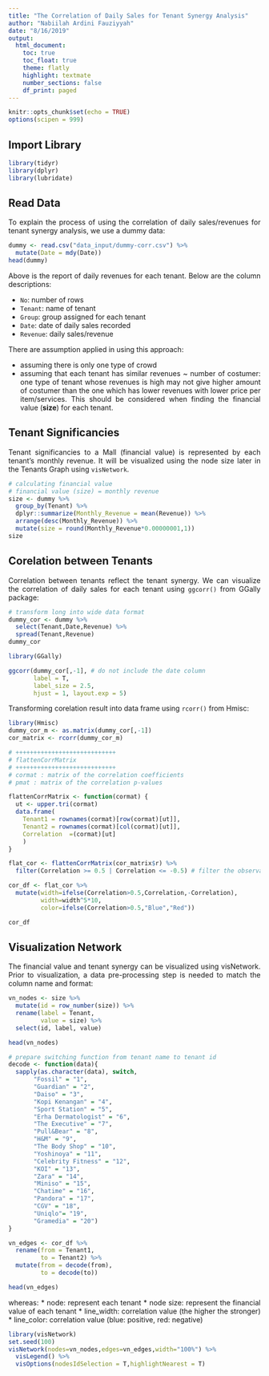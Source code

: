 ```yaml
---
title: "The Correlation of Daily Sales for Tenant Synergy Analysis"
author: "Nabiilah Ardini Fauziyyah"
date: "8/16/2019"
output:
  html_document:
    toc: true
    toc_float: true
    theme: flatly
    highlight: textmate
    number_sections: false
    df_print: paged
---
```

<style>
h1.title {
  text-align: center;
}
h4.author {
  text-align: center;
}
h4.date {
  text-align: center;
}

body {
text-align: justify}

</style>

```r
knitr::opts_chunk$set(echo = TRUE)
options(scipen = 999)
```

## Import Library

```r
library(tidyr)
library(dplyr)
library(lubridate)
```

## Read Data

To explain the process of using the correlation of daily sales/revenues for tenant synergy analysis, we use a dummy data: 

```r
dummy <- read.csv("data_input/dummy-corr.csv") %>%
  mutate(Date = mdy(Date))
head(dummy)
```

Above is the report of daily revenues for each tenant. Below are the column descriptions:

* `No`: number of rows
* `Tenant`: name of tenant
* `Group`: group assigned for each tenant
* `Date`: date of daily sales recorded
* `Revenue`: daily sales/revenue

There are assumption applied in using this approach:

* assuming there is only one type of crowd
* assuming that each tenant has similar revenues ~ number of costumer: one type of tenant whose revenues is high may not give higher amount of costumer than the one which has lower revenues with lower price per item/services. This should be considered when finding the financial value (**size**) for each tenant. 

## Tenant Significancies

Tenant significancies to a Mall (financial value) is represented by each tenant's monthly revenue. It will be visualized using the node size later in the Tenants Graph using `visNetwork`.
```r
# calculating financial value
# financial value (size) = monthly revenue
size <- dummy %>%
  group_by(Tenant) %>%
  dplyr::summarize(Monthly_Revenue = mean(Revenue)) %>% 
  arrange(desc(Monthly_Revenue)) %>% 
  mutate(size = round(Monthly_Revenue*0.00000001,1))
size
```

## Corelation between Tenants

Correlation between tenants reflect the tenant synergy. We can visualize the correlation of daily sales for each tenant using `ggcorr()` from GGally package:

```r
# transform long into wide data format
dummy_cor <- dummy %>% 
  select(Tenant,Date,Revenue) %>%
  spread(Tenant,Revenue)
dummy_cor
```

```r
library(GGally)

ggcorr(dummy_cor[,-1], # do not include the date column 
       label = T, 
       label_size = 2.5, 
       hjust = 1, layout.exp = 5)
```

Transforming corelation result into data frame using `rcorr()` from Hmisc:

```r
library(Hmisc)
dummy_cor_m <- as.matrix(dummy_cor[,-1])
cor_matrix <- rcorr(dummy_cor_m)

# ++++++++++++++++++++++++++++
# flattenCorrMatrix
# ++++++++++++++++++++++++++++
# cormat : matrix of the correlation coefficients
# pmat : matrix of the correlation p-values

flattenCorrMatrix <- function(cormat) {
  ut <- upper.tri(cormat)
  data.frame(
    Tenant1 = rownames(cormat)[row(cormat)[ut]],
    Tenant2 = rownames(cormat)[col(cormat)[ut]],
    Correlation  =(cormat)[ut]
    )
}

flat_cor <- flattenCorrMatrix(cor_matrix$r) %>% 
  filter(Correlation >= 0.5 | Correlation <= -0.5) # filter the observations which have strong enough correlation

cor_df <- flat_cor %>% 
  mutate(width=ifelse(Correlation>0.5,Correlation,-Correlation),
         width=width^5*10,
         color=ifelse(Correlation>0.5,"Blue","Red"))

cor_df
```

## Visualization Network

The financial value and tenant synergy can be visualized using visNetwork. Prior to visualization, a data pre-processing step is needed to match the column name and format:
```r
vn_nodes <- size %>% 
  mutate(id = row_number(size)) %>% 
  rename(label = Tenant,
         value = size) %>% 
  select(id, label, value)

head(vn_nodes) 
```

```r
# prepare switching function from tenant name to tenant id
decode <- function(data){
  sapply(as.character(data), switch,
       "Fossil" = "1",
       "Guardian" = "2",
       "Daiso" = "3",
       "Kopi Kenangan" = "4",
       "Sport Station" = "5",
       "Erha Dermatologist" = "6",
       "The Executive" = "7",
       "Pull&Bear" = "8",
       "H&M" = "9",
       "The Body Shop" = "10",
       "Yoshinoya" = "11",
       "Celebrity Fitness" = "12",
       "KOI" = "13",
       "Zara" = "14",
       "Miniso" = "15",
       "Chatime" = "16",
       "Pandora" = "17",
       "CGV" = "18",
       "Uniqlo"= "19",
       "Gramedia" = "20")
}

vn_edges <- cor_df %>%
  rename(from = Tenant1,
         to = Tenant2) %>% 
  mutate(from = decode(from),
         to = decode(to))

head(vn_edges)
```

whereas:
* node: represent each tenant
* node size: represent the financial value of each tenant
* line_width: correlation value (the higher the stronger)
* line_color: correlation value (blue: positive, red: negative)

```r
library(visNetwork)
set.seed(100)
visNetwork(nodes=vn_nodes,edges=vn_edges,width="100%") %>%
  visLegend() %>%
  visOptions(nodesIdSelection = T,highlightNearest = T)
```

